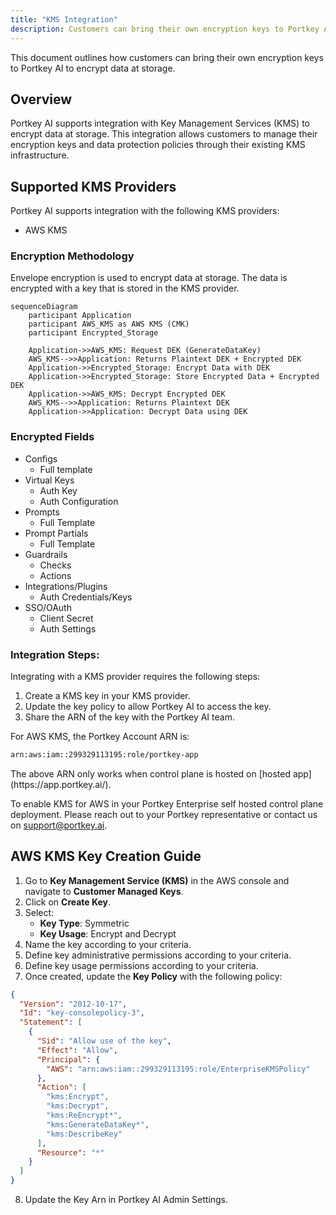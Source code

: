 ```yaml
---
title: "KMS Integration"
description: Customers can bring their own encryption keys to Portkey AI to encrypt data at storage.
---
```

This document outlines how customers can bring their own encryption keys to Portkey AI to encrypt data at storage.

## Overview

Portkey AI supports integration with Key Management Services (KMS) to encrypt data at storage. This integration allows customers to manage their encryption keys and data protection policies through their existing KMS infrastructure.

## Supported KMS Providers

Portkey AI supports integration with the following KMS providers:

- AWS KMS

### Encryption Methodology

Envelope encryption is used to encrypt data at storage. The data is encrypted with a key that is stored in the KMS provider.

```mermaid
sequenceDiagram
    participant Application
    participant AWS_KMS as AWS KMS (CMK)
    participant Encrypted_Storage

    Application->>AWS_KMS: Request DEK (GenerateDataKey)
    AWS_KMS-->>Application: Returns Plaintext DEK + Encrypted DEK
    Application->>Encrypted_Storage: Encrypt Data with DEK
    Application->>Encrypted_Storage: Store Encrypted Data + Encrypted DEK
    Application->>AWS_KMS: Decrypt Encrypted DEK
    AWS_KMS-->>Application: Returns Plaintext DEK
    Application->>Application: Decrypt Data using DEK
```

### Encrypted Fields
- Configs
    - Full template
- Virtual Keys
    - Auth Key
    - Auth Configuration
- Prompts
    - Full Template
- Prompt Partials
    - Full Template
- Guardrails
    - Checks 
    - Actions
- Integrations/Plugins
    - Auth Credentials/Keys
- SSO/OAuth
    - Client Secret
    - Auth Settings

### Integration Steps:

Integrating with a KMS provider requires the following steps:
1. Create a KMS key in your KMS provider.
2. Update the key policy to allow Portkey AI to access the key.
3. Share the ARN of the key with the Portkey AI team.

For AWS KMS, the Portkey Account ARN is:
```sh Portkey Account ARN
arn:aws:iam::299329113195:role/portkey-app
```

<Note>
The above ARN only works when control plane is hosted on [hosted app](https://app.portkey.ai/).<br />

To enable KMS for AWS in your Portkey Enterprise self hosted control plane deployment. Please reach out to your Portkey representative or contact us on support@portkey.ai.
</Note>

## AWS KMS Key Creation Guide

1. Go to **Key Management Service (KMS)** in the AWS console and navigate to **Customer Managed Keys**.
2. Click on **Create Key**.
3. Select:
   - **Key Type**: Symmetric  
   - **Key Usage**: Encrypt and Decrypt
4. Name the key according to your criteria.
5. Define key administrative permissions according to your criteria.
6. Define key usage permissions according to your criteria.
7. Once created, update the **Key Policy** with the following policy:

```json
{
  "Version": "2012-10-17",
  "Id": "key-consolepolicy-3",
  "Statement": [
    {
      "Sid": "Allow use of the key",
      "Effect": "Allow",
      "Principal": {
        "AWS": "arn:aws:iam::299329113195:role/EnterpriseKMSPolicy"
      },
      "Action": [
        "kms:Encrypt",
        "kms:Decrypt",
        "kms:ReEncrypt*",
        "kms:GenerateDataKey*",
        "kms:DescribeKey"
      ],
      "Resource": "*"
    }
  ]
}
```

8. Update the Key Arn in Portkey AI Admin Settings.
